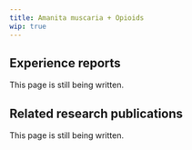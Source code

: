 ---
title: Amanita muscaria + Opioids
wip: true
---

## Experience reports

This page is still being written.

## Related research publications

This page is still being written.

